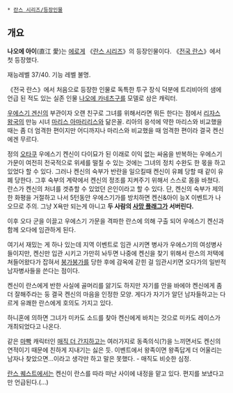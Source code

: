  * [[란스 시리즈/등장인물]]

== 개요 ==
'''나오에 아이'''(直江 愛)는 [[에로게]] 《[[란스 시리즈]]》의 등장인물이다. 《[[전국 란스]]》에서 첫 등장했다.

재능레벨 37/40. 기능 레벨 불명.

《전국 란스》에서 처음으로 등장한 인물로 독특한 투구 장식 덕분에 트리비아의 샘에 언급 된 적도 있는 실존 인물 [[나오에 카네츠구]]를 모델로 삼은 캐릭터.

[[우에스기 겐신(란스 시리즈)|우에스기 겐신]]의 부관이자 오랜 친구로 그녀를 위해서라면 뭐든 한다는 점에서 [[리자스 왕국]]의 만능 시녀 [[마리스 아마리리스]]와 닮은꼴. 리아의 응석에 약한 마리스와 비교했을 때는 좀 더 엄격한 편이지만 어디까지나 마리스와 비교했을 때 엄격한 편이라 결국 켄신에겐 무르다.

정의 [[오타쿠]] 우에스기 켄신이 다이묘가 된 이래로 이익 없는 싸움을 반복하는 우에스기 가문이 여전히 전국적으로 위세를 떨칠 수 있는 것에는 그녀의 정치 수완도 한 몫을 하고 있었다 할 수 있다. 그러나 켄신의 숙부가 반란을 일으킬때 켄신이 유폐 당할 때 같이 유폐 당한다. 그후 숙부의 계략에서 켄신의 정조를 지켜주기 위해서 스스로 몸을 바쳤다. 란스가 켄신의 처녀를 겟츄할 수 있었던 은인이라고 할 수 있다. 단, 켄신의 숙부가 제의한 화평을 거절하고 나서 5턴동안 우에스기가를 방치하면 켄신&아이 능X 이벤트가 나오므로 주의. 그냥 X욕만 되는게 아니고 '''두 사람의 [[사망 플래그]]가 서버린다.'''

이후 오다 군을 이끌고 우에스기 가문을 격파한 란스에 의해 구출 되어 우에스기 켄신과 함께 오다에 임관하게 된다.

여기서 재밌는 게 하나 있는데 지역 이벤트로 임관 시키면 병사가 우에스기의 여성병사들이지만, 켄신만 입관 시키고 가만히 놔두면 나중에 켄신을 찾기 위해서 란스의 저택에 쳐들어왔다가 잡혀서 [[붕가붕가]]를 당한 후에 감옥에 갇힌 걸 임관시키면 오다가의 일반적 남자병사들을 쓴다는 점이다.

켄신이 란스에게 반한 사실에 골머리를 앓기도 하지만 자기를 안을 바에야 켄신에게 좀 더 잘해주라는 둥 결국 켄신의 마음을 인정한 모양. 게다가 자기가 알던 남자들하고는 다르게 유쾌한 란스에게 호의도 가지고 있다.

하니혼에 의하면 그녀가 미카도 소드를 찾아 켄신에게 바치는 것으로 미카도 레이스가 개최되었다고 나온다.

같은 [[마빡]] 캐릭터인 [[매직 더 간지]]하고는 여러가지로 동족의식(?)을 느끼면서도 켄신의 연적이기 때문에 친하게 지내기는 싫은 듯. 이벤트에서 왕족이면 왕족답게 더 어울리는 남자나 찾았으면...이라고 생각만 하고 말은 못했다. - 매직도 비슷한 심정.

[[란스 퀘스트]]에서는 켄신이 란스를 따라 떠난 사이에 내정을 맡고 있다. 편지를 보냈다고만 언급된다.(...) 

